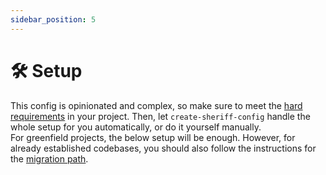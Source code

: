 ```yaml
---
sidebar_position: 5
---
```



# 🛠️ Setup

This config is opinionated and complex, so make sure to meet the [hard requirements](../requirements/hard-requirements.md) in
your project. Then, let `create-sheriff-config` handle the whole setup for you automatically,
or do it yourself manually. <br />
For greenfield projects, the below setup will be enough.
However, for already established codebases, you should also follow the instructions
for the [migration path](../migration-guide.md).

<DocCardList />
